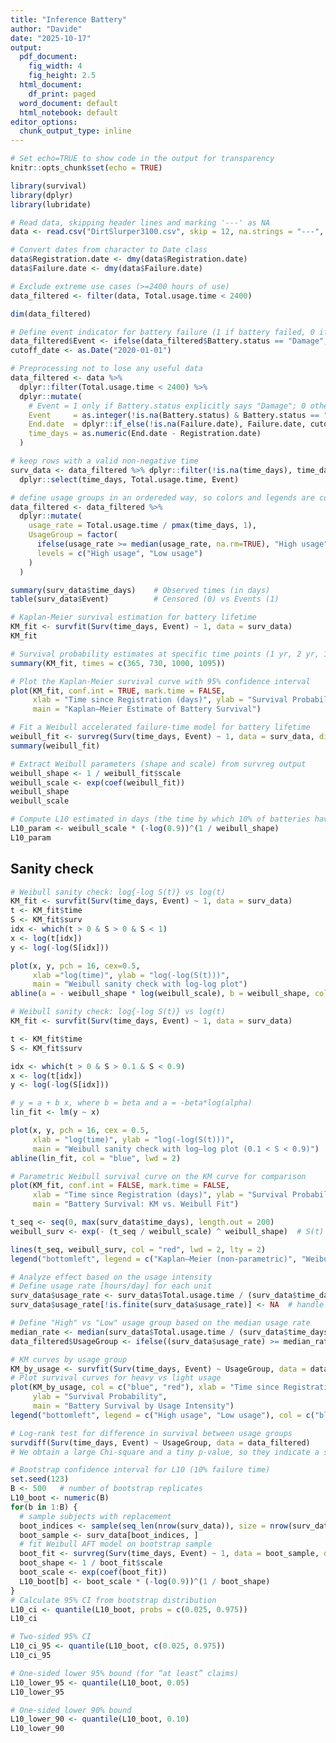 ```yaml
---
title: "Inference Battery"
author: "Davide"
date: "2025-10-17"
output:
  pdf_document:
    fig_width: 4
    fig_height: 2.5
  html_document:
    df_print: paged
  word_document: default
  html_notebook: default
editor_options: 
  chunk_output_type: inline
---
```


```r
# Set echo=TRUE to show code in the output for transparency
knitr::opts_chunk$set(echo = TRUE)
```


```r
library(survival)
library(dplyr)
library(lubridate)

# Read data, skipping header lines and marking '---' as NA
data <- read.csv("DirtSlurper3100.csv", skip = 12, na.strings = "---", stringsAsFactors = FALSE)

# Convert dates from character to Date class
data$Registration.date <- dmy(data$Registration.date)
data$Failure.date <- dmy(data$Failure.date)

# Exclude extreme use cases (>=2400 hours of use)
data_filtered <- filter(data, Total.usage.time < 2400)

dim(data_filtered)

```

```r
# Define event indicator for battery failure (1 if battery failed, 0 if censored)
data_filtered$Event <- ifelse(data_filtered$Battery.status == "Damage", 1, 0)
cutoff_date <- as.Date("2020-01-01")

# Preprocessing not to lose any useful data
data_filtered <- data %>%
  dplyr::filter(Total.usage.time < 2400) %>%
  dplyr::mutate(
    # Event = 1 only if Battery.status explicitly says "Damage"; 0 otherwise (including NA)
    Event     = as.integer(!is.na(Battery.status) & Battery.status == "Damage"),
    End.date  = dplyr::if_else(!is.na(Failure.date), Failure.date, cutoff_date),
    time_days = as.numeric(End.date - Registration.date)
  )

# keep rows with a valid non-negative time
surv_data <- data_filtered %>% dplyr::filter(!is.na(time_days), time_days >= 0) %>%
  dplyr::select(time_days, Total.usage.time, Event)

# define usage groups in an ordereded way, so colors and legends are consistent
data_filtered <- data_filtered %>%
  dplyr::mutate(
    usage_rate = Total.usage.time / pmax(time_days, 1),
    UsageGroup = factor(
      ifelse(usage_rate >= median(usage_rate, na.rm=TRUE), "High usage", "Low usage"),
      levels = c("High usage", "Low usage")
    )
  )

summary(surv_data$time_days)    # Observed times (in days)
table(surv_data$Event)          # Censored (0) vs Events (1)

```


```r
# Kaplan-Meier survival estimation for battery lifetime
KM_fit <- survfit(Surv(time_days, Event) ~ 1, data = surv_data)
KM_fit

# Survival probability estimates at specific time points (1 yr, 2 yr, 1000 days, 3 years)
summary(KM_fit, times = c(365, 730, 1000, 1095))
```

```r
# Plot the Kaplan-Meier survival curve with 95% confidence interval
plot(KM_fit, conf.int = TRUE, mark.time = FALSE,
     xlab = "Time since Registration (days)", ylab = "Survival Probability",
     main = "Kaplan–Meier Estimate of Battery Survival")
```



```r
# Fit a Weibull accelerated failure-time model for battery lifetime
weibull_fit <- survreg(Surv(time_days, Event) ~ 1, data = surv_data, dist = "weibull")
summary(weibull_fit)

# Extract Weibull parameters (shape and scale) from survreg output
weibull_shape <- 1 / weibull_fit$scale
weibull_scale <- exp(coef(weibull_fit))
weibull_shape
weibull_scale

# Compute L10 estimated in days (the time by which 10% of batteries have failed) from Weibull model
L10_param <- weibull_scale * (-log(0.9))^(1 / weibull_shape)
L10_param
```

## Sanity check

```r

# Weibull sanity check: log{-log S(t)} vs log(t) 
KM_fit <- survfit(Surv(time_days, Event) ~ 1, data = surv_data) 
t <- KM_fit$time 
S <- KM_fit$surv 
idx <- which(t > 0 & S > 0 & S < 1) 
x <- log(t[idx]) 
y <- log(-log(S[idx])) 

plot(x, y, pch = 16, cex=0.5, 
     xlab ="log(time)", ylab = "log(-log(S(t)))",
     main = "Weibull sanity check with log-log plot")
abline(a = - weibull_shape * log(weibull_scale), b = weibull_shape, col="blue", lwd=2)

```


```r
# Weibull sanity check: log{-log S(t)} vs log(t)
KM_fit <- survfit(Surv(time_days, Event) ~ 1, data = surv_data)

t <- KM_fit$time
S <- KM_fit$surv

idx <- which(t > 0 & S > 0.1 & S < 0.9)
x <- log(t[idx])
y <- log(-log(S[idx]))

# y = a + b x, where b = beta and a = -beta*log(alpha)
lin_fit <- lm(y ~ x)

plot(x, y, pch = 16, cex = 0.5,
     xlab = "log(time)", ylab = "log(-log(S(t)))",
     main = "Weibull sanity check with log–log plot (0.1 < S < 0.9)")
abline(lin_fit, col = "blue", lwd = 2)

```




```r

# Parametric Weibull survival curve on the KM curve for comparison
plot(KM_fit, conf.int = FALSE, mark.time = FALSE, 
     xlab = "Time since Registration (days)", ylab = "Survival Probability",
     main = "Battery Survival: KM vs. Weibull Fit")

t_seq <- seq(0, max(surv_data$time_days), length.out = 200)
weibull_surv <- exp(- (t_seq / weibull_scale) ^ weibull_shape)  # S(t) Weibull

lines(t_seq, weibull_surv, col = "red", lwd = 2, lty = 2)
legend("bottomleft", legend = c("Kaplan–Meier (non-parametric)", "Weibull AFT model"), col = c("black", "red"), lty = c(1, 2), lwd = 2, bty = "n")

```


```r
# Analyze effect based on the usage intensity
# Define usage rate [hours/day] for each unit
surv_data$usage_rate <- surv_data$Total.usage.time / (surv_data$time_days)
surv_data$usage_rate[!is.finite(surv_data$usage_rate)] <- NA  # handle division by 0 if any time_days=0

# Define "High" vs "Low" usage group based on the median usage rate
median_rate <- median(surv_data$Total.usage.time / (surv_data$time_days), na.rm = TRUE)
data_filtered$UsageGroup <- ifelse((surv_data$usage_rate) >= median_rate, "High usage", "Low usage")

# KM curves by usage group
KM_by_usage <- survfit(Surv(time_days, Event) ~ UsageGroup, data = data_filtered)
# Plot survival curves for heavy vs light usage
plot(KM_by_usage, col = c("blue", "red"), xlab = "Time since Registration (days)", 
     ylab = "Survival Probability", 
     main = "Battery Survival by Usage Intensity")
legend("bottomleft", legend = c("High usage", "Low usage"), col = c("blue", "red"), lwd = 3)
```



```r
# Log-rank test for difference in survival between usage groups
survdiff(Surv(time_days, Event) ~ UsageGroup, data = data_filtered)
# We obtain a large Chi-square and a tiny p-value, so they indicate a significant difference between the two groups
```



```r
# Bootstrap confidence interval for L10 (10% failure time)
set.seed(123)
B <- 500   # number of bootstrap replicates
L10_boot <- numeric(B)
for(b in 1:B) {
  # sample subjects with replacement
  boot_indices <- sample(seq_len(nrow(surv_data)), size = nrow(surv_data), replace = TRUE)
  boot_sample <- surv_data[boot_indices, ]
  # fit Weibull AFT model on bootstrap sample
  boot_fit <- survreg(Surv(time_days, Event) ~ 1, data = boot_sample, dist = "weibull")
  boot_shape <- 1 / boot_fit$scale
  boot_scale <- exp(coef(boot_fit))
  L10_boot[b] <- boot_scale * (-log(0.9))^(1 / boot_shape)
}
# Calculate 95% CI from bootstrap distribution
L10_ci <- quantile(L10_boot, probs = c(0.025, 0.975))
L10_ci

# Two-sided 95% CI
L10_ci_95 <- quantile(L10_boot, c(0.025, 0.975))
L10_ci_95

# One-sided lower 95% bound (for “at least” claims)
L10_lower_95 <- quantile(L10_boot, 0.05)
L10_lower_95

# One-sided lower 90% bound
L10_lower_90 <- quantile(L10_boot, 0.10)
L10_lower_90

```




